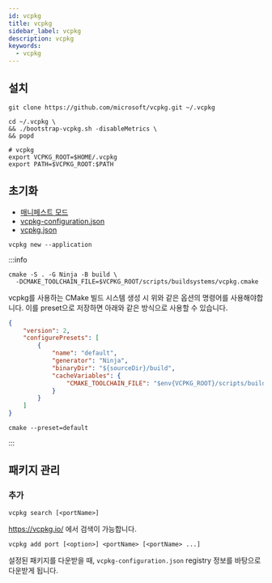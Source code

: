 ```yaml
---
id: vcpkg
title: vcpkg
sidebar_label: vcpkg
description: vcpkg
keywords:
  - vcpkg
---
```


## 설치

```shell
git clone https://github.com/microsoft/vcpkg.git ~/.vcpkg
```

```shell
cd ~/.vcpkg \
&& ./bootstrap-vcpkg.sh -disableMetrics \
&& popd
```

```shell title=".zshrc"
# vcpkg
export VCPKG_ROOT=$HOME/.vcpkg
export PATH=$VCPKG_ROOT:$PATH
```

## 초기화

- [매니페스트 모드](https://learn.microsoft.com/ko-kr/vcpkg/concepts/manifest-mode)
- [vcpkg-configuration.json](https://learn.microsoft.com/ko-kr/vcpkg/reference/vcpkg-configuration-json)
- [vcpkg.json](https://learn.microsoft.com/ko-kr/vcpkg/reference/vcpkg-json)

```shell
vcpkg new --application
```

:::info

```shell
cmake -S . -G Ninja -B build \
  -DCMAKE_TOOLCHAIN_FILE=$VCPKG_ROOT/scripts/buildsystems/vcpkg.cmake
```

vcpkg를 사용하는 CMake 빌드 시스템 생성 시 위와 같은 옵션의 명령어를 사용해야합니다. 이를 preset으로 저장하면 아래와 같은 방식으로 사용할 수 있습니다.

```json title="CMakePresets.json"
{
	"version": 2,
	"configurePresets": [
		{
			"name": "default",
			"generator": "Ninja",
			"binaryDir": "${sourceDir}/build",
			"cacheVariables": {
				"CMAKE_TOOLCHAIN_FILE": "$env{VCPKG_ROOT}/scripts/buildsystems/vcpkg.cmake"
			}
		}
	]
}
```

```shell
cmake --preset=default
```

:::

## 패키지 관리

### 추가

```shell
vcpkg search [<portName>]
```

https://vcpkg.io/ 에서 검색이 가능합니다.

```shell
vcpkg add port [<option>] <portName> [<portName> ...]
```

설정된 패키지를 다운받을 때, `vcpkg-configuration.json` registry 정보를 바탕으로 다운받게 됩니다.
